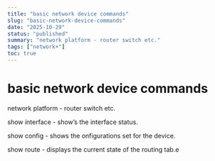 ```yaml
---
title: "basic network device commands"
slug: "basic-network-device-commands"
date: "2025-10-29"
status: "published"
summary: "network platform - router switch etc."
tags: ["network+"]
toc: true
---
```


# basic network device commands

network platform - router switch etc. 

show interface - show’s the interface status. 

show config - shows the onfigurations set for the device. 

show route - displays the current state of the routing tab.e
